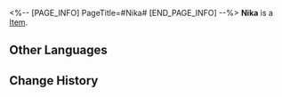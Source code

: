 <%-- [PAGE_INFO]
PageTitle=#Nika#
[END_PAGE_INFO] --%>
{{Item Infobox
|id          = 250117
|image       = Item Nika.png
|type        = 
|invCategory = 
|rarity      = 4
|effect      = 
|description = 
}}
'''Nika''' is a [[Item]].

==Other Languages==
{{Other Languages
|en   = Nika
|zhs  = 尼古莱
|zht  = 尼古萊
|ja   = ニコラ
|ko   = 니카
|es   = Nika
|fr   = Nika
|ru   = Ника
|th   = Nika
|vi   = Nika
|de   = Nika
|id   = Nika
|pt   = Nika
}}

==Change History==
{{Change History|2.0}}